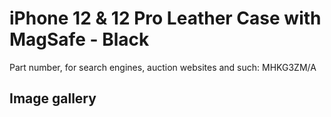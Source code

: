 # iPhone 12 & 12 Pro Leather Case with MagSafe - Black

Part number, for search engines, auction websites and such: MHKG3ZM/A

## Image gallery

<div style={{ width: "768px" }}>
  <GalleryComponent
    images={[
      {
        original: "/everysource/MHKG3",
        thumbnail: "/everypreview/MHKG3",
      },
      {
        original: "/everysource/MHKG3_AV01",
        thumbnail: "/everypreview/MHKG3_AV01",
      },
      {
        original: "/everysource/MHKG3_AV02",
        thumbnail: "/everypreview/MHKG3_AV02",
      },
      {
        original: "/everysource/MHKG3_AV03",
        thumbnail: "/everypreview/MHKG3_AV03",
      },
      {
        original: "/everysource/MHKG3_AV04",
        thumbnail: "/everypreview/MHKG3_AV04",
      },
      {
        original: "/everysource/MHKG3_AV05",
        thumbnail: "/everypreview/MHKG3_AV05",
      },
      {
        original: "/everysource/MHKG3_AV06",
        thumbnail: "/everypreview/MHKG3_AV06",
      },
      {
        original: "/everysource/MHKG3_AV07",
        thumbnail: "/everypreview/MHKG3_AV07",
      },
      {
        original: "/everysource/MHKG3_AV08",
        thumbnail: "/everypreview/MHKG3_AV08",
      },
      {
        original: "/everysource/MHKG3_AV09",
        thumbnail: "/everypreview/MHKG3_AV09",
      },
      {
        original: "/everysource/MHKG3_AV10",
        thumbnail: "/everypreview/MHKG3_AV10",
      }
    ]}
  />
</div>